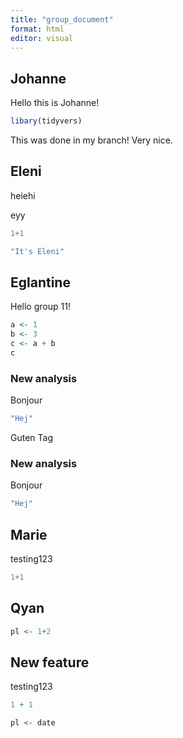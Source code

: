 ```yaml
---
title: "group_document"
format: html
editor: visual
---
```


## Johanne

Hello this is Johanne!

```r
libary(tidyvers)
```

This was done in my branch! Very nice.

## Eleni

heiehi

eyy

```r
1+1
```

```r
"It's Eleni"
```

## Eglantine

Hello group 11!

```r
a <- 1
b <- 3
c <- a + b
c
```

### New analysis

Bonjour

```r
"Hej"
```

Guten Tag

### New analysis

Bonjour

```r
"Hej"
```

## Marie

testing123

```r
1+1

```

## Qyan

```r
pl <- 1+2
```

## New feature

testing123

```r
1 + 1

pl <- date

```
